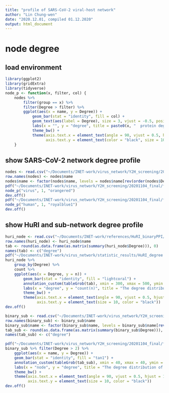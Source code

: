 ```yaml
---
title: "profile of SARS-CoV-2 viral-host network"
author: "Lin Chung-wen"
date: "2020.12.01, compiled 01.12.2020"
output: html_document
---
```


# node degree
## load environment
```r
library(ggplot2)
library(gridExtra)
library(tidyverse)
node_p <- function(x, filter, col) {
    nodes %>%
        filter(group == x) %>%
        filter(Degree > filter) %>%
        ggplot(aes(x = name, y = Degree)) +
            geom_bar(stat = "identity", fill = col) +
            geom_text(aes(label = Degree), size = 3, vjust = -0.5, position = "stack") +
            labs(x = "", y = "degree", title = paste0(x, "  protein degree distribution")) +
            theme_bw() +
            theme(axis.text.x = element_text(angle = 90, vjust = 0.5, hjust = 1, size = 12, color = "black"),
                  axis.text.y = element_text(color = "black", size = 10))
    }
```

## show SARS-CoV-2 network degree profile
```r
nodes <- read.csv("~/Documents/INET-work/virus_network/Y2H_screening/20201104_final/viral-host_nodeProfile.csv", header = T)
row.names(nodes) <- nodes$name
nodes$name <- factor(nodes$name, levels = nodes$name[rev(order(nodes$Degree))])
pdf("~/Documents/INET-work/virus_network/Y2H_screening/20201104_final/figures/viral_degree.pdf", height = 3, width = 5)
node_p("virus", 1, "orangered")
dev.off()
pdf("~/Documents/INET-work/virus_network/Y2H_screening/20201104_final/figures/human_target_degree.pdf", height = 3, width = 5)
node_p("human", 1, "royalblue1")
dev.off()
```

## show HuRI and sub-network degree profile
```r
huri_node <- read.csv("~/Documents/INET-work/references/HuRI_binaryPPI/HuRI_nodeProfile.csv", header = T)
row.names(huri_node) <- huri_node$name
tab <- round(as.data.frame(as.matrix(summary(huri_node$Degree))), 0)
names(tab) <- c("degree")
pdf("~/Documents/INET-work/virus_network/statistic_results/HuRI_degree.pdf", height = 5, width = 5)
huri_node %>%
    group_by(Degree) %>%
    count %>%
    ggplot(aes(x = Degree, y = n)) +
        geom_bar(stat = "identity", fill = "lightcoral") +
        annotation_custom(tableGrob(tab), xmin = 300, xmax = 500, ymin = 500, ymax = 1000) +
        labs(x = "degree", y = "count(n)", title = "The degree distribution of HuRI") +
        theme_bw() +
        theme(axis.text.x = element_text(angle = 90, vjust = 0.5, hjust = 1, color = "black", size = 12),
              axis.text.y = element_text(size = 10, color = "black"))
dev.off()

binary_sub <- read.csv("~/Documents/INET-work/virus_network/Y2H_screening/20201104_final/host-host_nodeProfile.csv", header = T)
row.names(binary_sub) <- binary_sub$name
binary_sub$name <- factor(binary_sub$name, levels = binary_sub$name[rev(order(binary_sub$Degree))])
tab_sub <- round(as.data.frame(as.matrix(summary(binary_sub$Degree))), 0)
names(tab_sub) <- c("degree")

pdf("~/Documents/INET-work/virus_network/Y2H_screening/20201104_final/figures/host-host_degree.pdf", height = 5, width = 5)
binary_sub %>% filter(Degree > 2) %>%
    ggplot(aes(x = name, y = Degree)) +
    geom_bar(stat = "identity", fill = "tan1") +
    annotation_custom(tableGrob(tab_sub), xmin = 40, xmax = 40, ymin = 6, ymax = 10) +
    labs(x = "node", y = "degree", title = "The degree distribution of SARS2 virhostome \nwithin HuRI") +
    theme_bw() +
    theme(axis.text.x = element_text(angle = 90, vjust = 0.5, hjust = 1, color = "black", size = 6),
          axis.text.y = element_text(size = 10, color = "black"))
dev.off()
```

